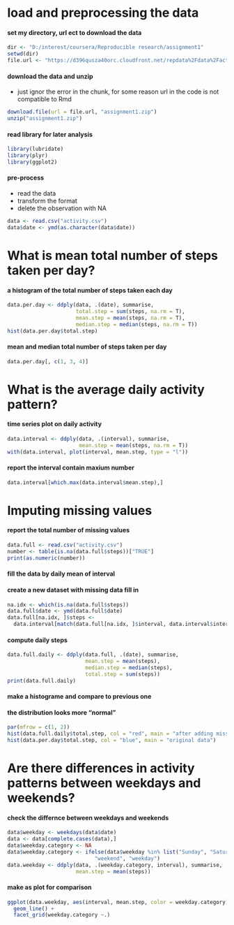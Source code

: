 # load and preprocessing the data

#### set my directory, url ect to download the data

```r
dir <- "D:/interest/coursera/Reproducible research/assignment1"
setwd(dir)
file.url <- "https://d396qusza40orc.cloudfront.net/repdata%2Fdata%2Factivity.zip"
```

#### download the data and unzip  
- just ignor the error in the chunk, for some reason url in the code is not compatible to Rmd

```r
download.file(url = file.url, "assignment1.zip")
unzip("assignment1.zip")
```

#### read library for later analysis

```r
library(lubridate)
library(plyr)
library(ggplot2)
```

#### pre-process
- read the data
- transform the format
- delete the observation with NA

```r
data <- read.csv("activity.csv")
data$date <- ymd(as.character(data$date))
```

# What is mean total number of steps taken per day?

#### a histogram of the total number of steps taken each day

```r
data.per.day <- ddply(data, .(date), summarise, 
                      total.step = sum(steps, na.rm = T), 
                      mean.step = mean(steps, na.rm = T),
                      median.step = median(steps, na.rm = T))
hist(data.per.day$total.step)
```

#### mean and median total number of steps taken per day

```r
data.per.day[, c(1, 3, 4)]
```

# What is the average daily activity pattern?

####  time series plot on daily activity

```r
data.interval <- ddply(data, .(interval), summarise,
                       mean.step = mean(steps, na.rm = T))
with(data.interval, plot(interval, mean.step, type = "l"))
```

#### report the interval contain maxium number

```r
data.interval[which.max(data.interval$mean.step),]
```

# Imputing missing values

#### report the total number of missing values

```r
data.full <- read.csv("activity.csv")
number <- table(is.na(data.full$steps))["TRUE"]
print(as.numeric(number))
```

#### fill the data by daily mean of interval
#### create a new dataset with missing data fill in

```r
na.idx <- which(is.na(data.full$steps))
data.full$date <- ymd(data.full$date)
data.full[na.idx, ]$steps <- 
  data.interval[match(data.full[na.idx, ]$interval, data.interval$interval), "mean.step"]
```

#### compute daily steps

```r
data.full.daily <- ddply(data.full, .(date), summarise, 
                         mean.step = mean(steps), 
                         median.step = median(steps), 
                         total.step = sum(steps))
print(data.full.daily)
```

#### make a histograme and compare to previous one
#### the distribution looks more "normal"

```r
par(mfrow = c(1, 2))
hist(data.full.daily$total.step, col = "red", main = "after adding missing data")
hist(data.per.day$total.step, col = "blue", main = "original data")

```

# Are there differences in activity patterns between weekdays and weekends?

#### check the differnce between weekdays and weekends

```r
data$weekday <- weekdays(data$date)
data <- data[complete.cases(data),]
data$weekday.category <- NA
data$weekday.category <- ifelse(data$weekday %in% list("Sunday", "Saturday"), 
                            "weekend", "weekday")
data.weekday <- ddply(data, .(weekday.category, interval), summarise, 
                      mean.step = mean(steps))

```

#### make as plot for comparison

```r
ggplot(data.weekday, aes(interval, mean.step, color = weekday.category)) +
  geom_line() +
  facet_grid(weekday.category ~.)
```

